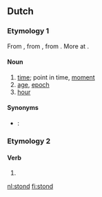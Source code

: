 ==Dutch==

===Etymology 1===
From {{etyl|dum|nl}} {{term|stonde|lang=dum}}, from {{etyl|odt|nl}} {{term|stunda||time, while|lang=odt}}, from {{etyl|gem-pro|nl}} {{recons|stundō||time, while|lang=gem-pro}}. More at {{l|en|stound}}.

====Noun====
{{nl-noun|f}}

# [[time]]; point in time, [[moment]]
# [[age]], [[epoch]]
# [[hour]]

====Synonyms====
* {{context|chronology}}: {{l|nl|uur}}

===Etymology 2===

====Verb====
{{head|nl}}

# {{nl-verb-form|n=sg|t=past|staan}}

[[nl:stond]]
[[fi:stond]]